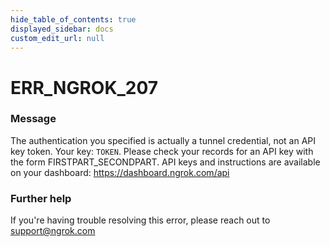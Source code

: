 ```yaml
---
hide_table_of_contents: true
displayed_sidebar: docs
custom_edit_url: null
---
```



# ERR_NGROK_207

### Message
The authentication you specified is actually a tunnel credential, not an API key token. Your key: `TOKEN`. Please check your records for an API key with the form FIRSTPART_SECONDPART. API keys and instructions are available on your dashboard: https://dashboard.ngrok.com/api

### Further help
If you're having trouble resolving this error, please reach out to [support@ngrok.com](mailto:support@ngrok.com?subject=Help%20with%20ERR_NGROK_207)


<ErrorDetails error='err_ngrok_207' />
